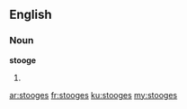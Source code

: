 ==English==

===Noun===
'''stooge'''

# {{plural of|[[stooge]]}}

[[ar:stooges]]
[[fr:stooges]]
[[ku:stooges]]
[[my:stooges]]